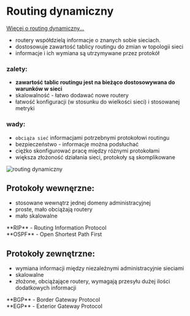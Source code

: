 # Routing dynamiczny

[Więcej o routing dynamiczny...](lab6/lab6_tablica_routingu/#routing-dynamiczny)

- routery współdzielą informacje o znanych sobie sieciach.
- dostosowuje zawartość tablicy routingu do zmian w topologii sieci
- informacje i ich wymiana są utrzymywane przez protokół

### zalety:

- **zawartość tablic routingu jest na bieżąco dostosowywana do warunków w sieci**
- skalowalność - łatwo dodawać nowe routery
- łatwość konfiguracji (w stosunku do wielkości sieci) i stosowanej metryki

### wady:

- `obciąża sieć` informacjami potrzebnymi protokołowi routingu
- bezpieczeństwo - informacje można podsłuchać
- ciężko skonfigurować pracę między różnymi protokołami
- większa złożoność działania sieci, protokoły są skomplikowane

![routing dynamiczny](/lab8/img/img1.webp)

## Protokoły wewnęrzne:

- stosowane wewnątrz jednej domeny administracyjnej
- proste, mało obciążają routery
- mało skalowalne


<Callout type="info" emoji="📡">
  **RIP** - Routing Information Protocol <br />
  **OSPF** - Open Shortest Path First
</Callout>

## Protokoły zewnętrzne:

- wymiana informacji między niezależnymi administracyjnie sieciami
- skalowalne
- złożone, obciążające routery, wymagają przesyłu dużej ilości dodatkowych informacji

<Callout type="info" emoji="🌐">
  **BGP** - Border Gateway Protocol <br />
  **EGP** - Exterior Gateway Protocol
</Callout>
